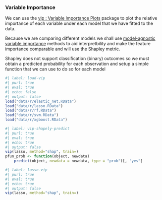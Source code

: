### Variable Importance

We can use the [vip : Variable Importance Plots](https://koalaverse.github.io/vip/) package to plot the relative
importance of each variable under each model that we have fitted to the data.

Because we are comparing different models we shall use [model-agnostic variable
importance](https://koalaverse.github.io/vip/articles/vip.html#model-agnostic-vi) methods to aid interpretbility and
make the feature importance comparable and will use the Shapley metric.

Shapley does not support classification (binary) outcomes so we must  obtain a predicted probability for each
observation and setup a simple function that we can use to do so for each model

``` r
#| label: load-vip
#| purl: true
#| eval: true
#| echo: false
#| output: false
load("data/r/elastic_net.RData")
load("data/r/lasso.RData")
load("data/r/rf.RData")
load("data/r/svm.RData")
load("data/r/xgboost.RData")
```

```r
#| label: vip-shapely-predict
#| purl: true
#| eval: true
#| echo: true
#| output: false
vip(lasso, method="shap", train=)
pfun_prob <- function(object, newdata)
    predict(object, newdata = newdata, type = "prob")[, "yes"]
```

```r
#| label: lasso-vip
#| purl: true
#| eval: true
#| echo: true
#| output: false
vip(lasso, method="shap", train=)
```
